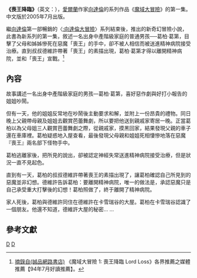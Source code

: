 {{Infobox Book 
| name          = 《喪王降臨》 <br>Lord Loss
| image         = 
| image_caption = 
| author        = 向達倫
| cover_artist  = Melvyn Grant
| country       = [[英國|英國]]
| language      = [[英語|英語]]
| series        = [[魔域大冒險|魔域大冒險]]
| genre         = [[恐怖小說|恐怖小說]]
| publisher     = Harper Collins 
| release_date  = 2005年6月12日 UK <br> 2005年7月5日 USA
| media_type    = Print ([[Paperback|Paperback]])
| pages         = 
| isbn          = 
| oclc          = 57465664
| followed_by   = [[惡魔賊|惡魔賊]]
}}

'''《喪王降臨》'''（英文：''{{lang|en|Lord Loss}}''），[[愛爾蘭|愛爾蘭]]作家[[向達倫|向達倫]]的系列作品《[[魔域大冒險|魔域大冒險]]》的第一集。中文版於2005年7月出版。

繼[[向達倫|向達倫]]第一部暢銷的〈[[:向達倫大冒險|:向達倫大冒險]]〉系列結束後，推出的新奇幻冒險小說，此書為新系列的第一集，敘述一名出身中產階級家庭的普通男孩──葛柏‧葛第，目擊了父母和姊姊慘死在惡魔「喪王」的手中，卻不被人相信而被送進精神病院接受治療。直到叔叔德維許帶著「喪王」的素描出現，葛柏‧葛第才得以離開精神病院，並和「喪王」宣戰。<ref>[http://www.eslite.com/product.aspx?pgid=1003116991012632&kw=%E9%AD%94%E5%9F%9F%E5%A4%A7%E5%86%92%E9%9A%AA&pi=0 摘錄自(誠品網路書店)] {{Wayback|url=http://www.eslite.com/product.aspx?pgid=1003116991012632&kw=%E9%AD%94%E5%9F%9F%E5%A4%A7%E5%86%92%E9%9A%AA&pi=0 |date=20181012054249 }}《魔域大冒險 1: 喪王降臨 
Lord Loss》各界推薦之媒體推薦【94年7月好讀推薦】。</ref>

==內容==
故事講述一名出身中產階級家庭的男孩—葛柏‧葛第，喜好惡作劇與好打小報告的姐姐吵鬧。

但有一天，他的姐姐反常地在吵鬧後主動要求和解，並附上一份昂貴的禮物。同日晚上父親帶母親及姐姐去觀賞芭蕾舞劇，所以要把他送到親戚家寄居一晚。正當葛柏以為父母姐三人觀賞芭蕾舞劇之際，從親戚家，摸黑回家，結果發現父親的車子還在車庫裡。葛柏疑惑地入屋查看，最後發現父母親和姐姐死相悽慘地落在惡魔『喪王』兩名部下怪物手中。

葛柏逃離家後，把所見的說出，卻被認定神經失常送進精神病院接受治療，但是狀況一直不見起色。

直到有一天，葛柏的叔叔德維許帶著喪王的素描出現了，讓葛柏確認自己所見到的惡魔並非幻想。德維許告訴葛柏：要離開精神病院，唯一的做法是，承認惡魔只是自己承受重大打擊後的幻想！葛柏照做了，終于離開了精神病院。

家人死後，葛柏與德維許同住在德維許在卡雪瑞谷的大屋。葛柏在卡雪瑞谷認識了一個朋友。他還不知道，德維許大屋的秘密... ...

==參考文獻==
{{reflist}}

[[Category:英國小說|D]]
[[Category:恐怖小說|D]]